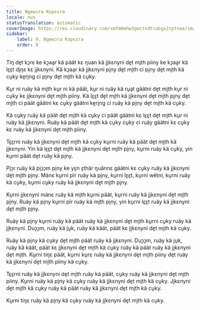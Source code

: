 ```yaml
---
title: Ngewɔra Kopɛɛra
locale: nus
statusTranslation: automatic
coverImage: https://res.cloudinary.com/xmfm6mhw3gwctndtcubgx2rptnae/image/upload/v1740468922/small_cover_tratado_de_psicologia_revolucionaria_a4c0dca4e0.webp
sidebar:
    label: 9. Ngewɔra Kopɛɛra
    order: 9
---
```

Tiŋ de̱t kɔ̱rɛ ke kɔ̱aa̱r kä päät kɛ ŋuan kä ji̱kɛnyni de̱t mi̱th piiny ke kɔ̱aa̱r kä lɛ̱ɛ̱t di̱ŋɛ kɛ ji̱kɛnyni.  Kä kɔ̱aa̱r kä ji̱kɛnyni pi̱ny de̱t mi̱th ci pi̱ny de̱t mi̱th kä cu̱ky ke̱ri̱ng ci pi̱ny de̱t mi̱th kä cu̱ky.

Ku̱r ni ruäy kä mi̱th ku̱r ni kä päät, ku̱r ni ruäy kä ru̱a̱t gäätni de̱t mi̱th ku̱r ni cu̱ky kɛ ji̱kɛnyni de̱t mi̱th piiny.  Kä lɛ̱ɛ̱t de̱t mi̱th kä ji̱kɛnyni de̱t mi̱th pi̱ny de̱t mi̱th ci päät gäätni kɛ cu̱ky gäätni ke̱ri̱ng ci ruäy kä pi̱ny de̱t mi̱th kä cu̱ky.

Kä cu̱ky ruäy kä päät de̱t mi̱th kä cu̱ky ci päät gäätni kɛ lɛ̱ɛ̱t de̱t mi̱th ku̱r ni ruäy kä ji̱kɛnyni.  Ruäy kä päät de̱t mi̱th kä cu̱ky cu̱ky ci ruäy gäätni kɛ cu̱ky kɛ ruäy kä ji̱kɛnyni de̱t mi̱th piiny.

Tɛ̱ɛ̱rni ruäy kä ji̱kɛnyni de̱t mi̱th kä cu̱ky ku̱rni ruäy kä päät de̱t mi̱th kä ji̱kɛnyni.  Yin kä lɛ̱ɛ̱t de̱t mi̱th kä ji̱kɛnyni de̱t mi̱th pi̱ny, ku̱rni ruäy kä cu̱ky, yin ku̱rni päät de̱t ruäy kä pi̱ny.

Pi̠ɔ̠r ruäy kä pi̠ɔ̠ɔ̠m pi̠ny ke yɛ̱n ɛ̱thär ŋuännɛ gäätni kɛ cu̱ky ruäy kä ji̱kɛnyni de̱t mi̱th pi̱ny.  Mänɛ ku̱rni pïr ruäy kä pi̱ny, ku̱rni lɛ̱ɛ̱t, ku̱rni wëtni, ku̱rni ruäy kä cu̱ky, ku̱rni cu̱ky ruäy kä ji̱kɛnyni de̱t mi̱th pi̱ny.

Ku̱rni ji̱kɛnyni mänɛ ruäy kä mi̱th ku̱rni päät, ku̱rni ruäy kä ji̱kɛnyni de̱t mi̱th pi̱ny.  Ruäy kä pi̱ny ku̱rni pïr ruäy kä mi̱th pi̱ny, yin ku̱rni lɛ̱ɛ̱t ruäy kä ji̱kɛnyni de̱t mi̱th pi̱ny.

Ruäy kä pi̱ny ku̱rni ruäy kä päät ruäy kä ji̱kɛnyni de̱t mi̱th ku̱rni cu̱ky ruäy kä ji̱kɛnyni.  Duɔ̱ɔ̱m, ruäy kä ju̱k, ruäy kä käät, päät kɛ ji̱kɛnyni de̱t mi̱th kä cu̱ky.

Ruäy kä pi̱ny kä cu̱ky de̱t mi̱th päät ruäy kä ji̱kɛnyni.  Duɔ̱ɔ̱m, ruäy kä ju̱k, ruäy kä käät, päät kɛ ji̱kɛnyni de̱t mi̱th kä cu̱ky ruäy kä päät ruäy kä ji̱kɛnyni de̱t mi̱th.  Ku̱rni tiŋɛ päät, ku̱rni ku̱rɛ ruäy kä ji̱kɛnyni de̱t mi̱th piiny de̱t ruäy kä ji̱kɛnyni de̱t mi̱th piiny kä cu̱ky.

Tɛ̱ɛ̱rni ruäy kä ji̱kɛnyni de̱t mi̱th ruäy kä päät, cu̱ky ruäy kä ji̱kɛnyni de̱t mi̱th piiny.  Ku̱rni ruäy kä pi̱ny kä cu̱ky ruäy kä ji̱kɛnyni de̱t mi̱th kä cu̱ky.  Ji̱kɛnyni de̱t mi̱th kä cu̱ky ruäy kä päät ruäy kä ji̱kɛnyni de̱t mi̱th kä cu̱ky.

Ku̱rni tiŋɛ ruäy kä pi̱ny kä cu̱ky ruäy kä ji̱kɛnyni de̱t mi̱th kä cu̱ky.

